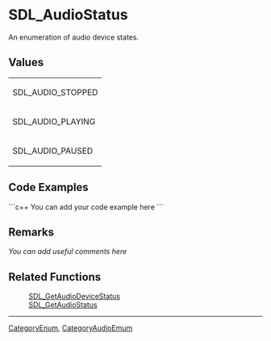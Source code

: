 <!-- pragma section-numbers off -->
<!-- pragma disable-camelcase -->

= SDL_AudioStatus =
An enumeration of audio device states.


== Values ==
{|
|SDL_AUDIO_STOPPED
|-
|SDL_AUDIO_PLAYING
|-
|SDL_AUDIO_PAUSED
|}

== Code Examples ==
```c++
You can add your code example here
```

== Remarks ==
''You can add useful comments here''

== Related Functions ==
:[[SDL_GetAudioDeviceStatus]]
:[[SDL_GetAudioStatus]]

----
[[CategoryEnum]], [[CategoryAudioEmum]]
